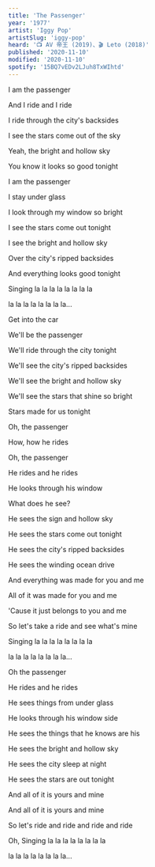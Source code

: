 ```yaml
---
title: 'The Passenger'
year: '1977'
artist: 'Iggy Pop'
artistSlug: 'iggy-pop'
heard: '📺 AV 帝王 (2019)、🎬 Leto (2018)'
published: '2020-11-10'
modified: '2020-11-10'
spotify: '15BQ7vEDv2LJuh8TxWIhtd'
---
```


<LyricSection>

I am the passenger 

And I ride and I ride

I ride through the city's backsides

I see the stars come out of the sky

Yeah, the bright and hollow sky

You know it looks so good tonight

</LyricSection>

<LyricSection>

I am the passenger

I stay under glass

I look through my window so bright

I see the stars come out tonight

I see the bright and hollow sky

Over the city's ripped backsides

And everything looks good tonight

</LyricSection>

<LyricSection>

Singing la la la la la la la la

la la la la la la la la...

</LyricSection>

<LyricSection>

Get into the car

We'll be the passenger

We'll ride through the city tonight

We'll see the city's ripped backsides

We'll see the bright and hollow sky

We'll see the stars that shine so bright

Stars made for us tonight

</LyricSection>

<LyricSection>


Oh, the passenger

How, how he rides

Oh, the passenger

He rides and he rides

He looks through his window

What does he see?

He sees the sign and hollow sky

He sees the stars come out tonight

He sees the city's ripped backsides

He sees the winding ocean drive

And everything was made for you and me

All of it was made for you and me

'Cause it just belongs to you and me

So let's take a ride and see what's mine

</LyricSection>

<LyricSection>

Singing la la la la la la la la

la la la la la la la la...

</LyricSection>

<LyricSection>

Oh the passenger

He rides and he rides

He sees things from under glass

He looks through his window side

He sees the things that he knows are his

He sees the bright and hollow sky

He sees the city sleep at night

He sees the stars are out tonight

And all of it is yours and mine

And all of it is yours and mine

So let's ride and ride and ride and ride

Oh, Singing la la la la la la la la

la la la la la la la la...

</LyricSection>
